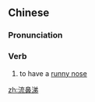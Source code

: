 ==Chinese==
{{zh-forms|type=12}}

===Pronunciation===
{{zh-pron
|m=liúbítì
|c=lau4 bei6 tai3
|w=3lieu+5biq thi
|cat=v
}}

===Verb===
{{zh-verb}}

# to have a [[runny nose]]

[[zh:流鼻涕]]